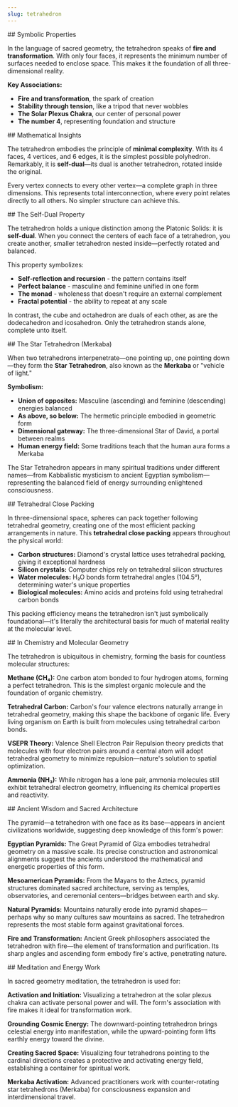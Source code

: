 ```yaml
---
slug: tetrahedron
---
```


<Section>
## Symbolic Properties

In the language of sacred geometry, the tetrahedron speaks of **fire and transformation**. With only four faces, it represents the minimum number of surfaces needed to enclose space. This makes it the foundation of all three-dimensional reality.

**Key Associations:**

- **Fire and transformation**, the spark of creation
- **Stability through tension**, like a tripod that never wobbles
- **The Solar Plexus Chakra**, our center of personal power
- **The number 4**, representing foundation and structure
</Section>

<Section>
## Mathematical Insights

The tetrahedron embodies the principle of **minimal complexity**. With its 4 faces, 4 vertices, and 6 edges, it is the simplest possible polyhedron. Remarkably, it is **self-dual**—its dual is another tetrahedron, rotated inside the original.

Every vertex connects to every other vertex—a complete graph in three dimensions. This represents total interconnection, where every point relates directly to all others. No simpler structure can achieve this.
</Section>

<Section>
## The Self-Dual Property

The tetrahedron holds a unique distinction among the Platonic Solids: it is **self-dual**. When you connect the centers of each face of a tetrahedron, you create another, smaller tetrahedron nested inside—perfectly rotated and balanced.

This property symbolizes:
- **Self-reflection and recursion** - the pattern contains itself
- **Perfect balance** - masculine and feminine unified in one form
- **The monad** - wholeness that doesn't require an external complement
- **Fractal potential** - the ability to repeat at any scale

In contrast, the cube and octahedron are duals of each other, as are the dodecahedron and icosahedron. Only the tetrahedron stands alone, complete unto itself.
</Section>

<Section>
## The Star Tetrahedron (Merkaba)

When two tetrahedrons interpenetrate—one pointing up, one pointing down—they form the **Star Tetrahedron**, also known as the **Merkaba** or "vehicle of light."

**Symbolism:**
- **Union of opposites:** Masculine (ascending) and feminine (descending) energies balanced
- **As above, so below:** The hermetic principle embodied in geometric form
- **Dimensional gateway:** The three-dimensional Star of David, a portal between realms
- **Human energy field:** Some traditions teach that the human aura forms a Merkaba

The Star Tetrahedron appears in many spiritual traditions under different names—from Kabbalistic mysticism to ancient Egyptian symbolism—representing the balanced field of energy surrounding enlightened consciousness.
</Section>

<Section>
## Tetrahedral Close Packing

In three-dimensional space, spheres can pack together following tetrahedral geometry, creating one of the most efficient packing arrangements in nature. This **tetrahedral close packing** appears throughout the physical world:

- **Carbon structures:** Diamond's crystal lattice uses tetrahedral packing, giving it exceptional hardness
- **Silicon crystals:** Computer chips rely on tetrahedral silicon structures
- **Water molecules:** H₂O bonds form tetrahedral angles (104.5°), determining water's unique properties
- **Biological molecules:** Amino acids and proteins fold using tetrahedral carbon bonds

This packing efficiency means the tetrahedron isn't just symbolically foundational—it's literally the architectural basis for much of material reality at the molecular level.
</Section>

<Section>
## In Chemistry and Molecular Geometry

The tetrahedron is ubiquitous in chemistry, forming the basis for countless molecular structures:

**Methane (CH₄):**
One carbon atom bonded to four hydrogen atoms, forming a perfect tetrahedron. This is the simplest organic molecule and the foundation of organic chemistry.

**Tetrahedral Carbon:**
Carbon's four valence electrons naturally arrange in tetrahedral geometry, making this shape the backbone of organic life. Every living organism on Earth is built from molecules using tetrahedral carbon bonds.

**VSEPR Theory:**
Valence Shell Electron Pair Repulsion theory predicts that molecules with four electron pairs around a central atom will adopt tetrahedral geometry to minimize repulsion—nature's solution to spatial optimization.

**Ammonia (NH₃):**
While nitrogen has a lone pair, ammonia molecules still exhibit tetrahedral electron geometry, influencing its chemical properties and reactivity.
</Section>

<Section>
## Ancient Wisdom and Sacred Architecture

The pyramid—a tetrahedron with one face as its base—appears in ancient civilizations worldwide, suggesting deep knowledge of this form's power:

**Egyptian Pyramids:**
The Great Pyramid of Giza embodies tetrahedral geometry on a massive scale. Its precise construction and astronomical alignments suggest the ancients understood the mathematical and energetic properties of this form.

**Mesoamerican Pyramids:**
From the Mayans to the Aztecs, pyramid structures dominated sacred architecture, serving as temples, observatories, and ceremonial centers—bridges between earth and sky.

**Natural Pyramids:**
Mountains naturally erode into pyramid shapes—perhaps why so many cultures saw mountains as sacred. The tetrahedron represents the most stable form against gravitational forces.

**Fire and Transformation:**
Ancient Greek philosophers associated the tetrahedron with fire—the element of transformation and purification. Its sharp angles and ascending form embody fire's active, penetrating nature.
</Section>

<Section>
## Meditation and Energy Work

In sacred geometry meditation, the tetrahedron is used for:

**Activation and Initiation:**
Visualizing a tetrahedron at the solar plexus chakra can activate personal power and will. The form's association with fire makes it ideal for transformation work.

**Grounding Cosmic Energy:**
The downward-pointing tetrahedron brings celestial energy into manifestation, while the upward-pointing form lifts earthly energy toward the divine.

**Creating Sacred Space:**
Visualizing four tetrahedrons pointing to the cardinal directions creates a protective and activating energy field, establishing a container for spiritual work.

**Merkaba Activation:**
Advanced practitioners work with counter-rotating star tetrahedrons (Merkaba) for consciousness expansion and interdimensional travel.
</Section>

<RelatedGeometries slug="tetrahedron" />
